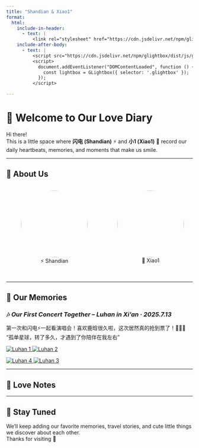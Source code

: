 ```yaml
---
title: "Shandian & Xiao1"
format:
  html:
    include-in-header: 
      - text: |
          <link rel="stylesheet" href="https://cdn.jsdelivr.net/npm/glightbox/dist/css/glightbox.min.css">
    include-after-body: 
      - text: |
          <script src="https://cdn.jsdelivr.net/npm/glightbox/dist/js/glightbox.min.js"></script>
          <script>
            document.addEventListener("DOMContentLoaded", function () {
              const lightbox = GLightbox({ selector: '.glightbox' });
            });
          </script>

---
```



# 🌟 Welcome to Our Love Diary

Hi there!  
This is a little space where **闪电 (Shandian)** ⚡ and **小1 (Xiao1)** 🌸 record our daily heartbeats, memories, and moments that make us smile.

---

## 🥰 About Us
<div style="display: flex; justify-content: space-around; margin-bottom: 2em;">
  <figure>
    <img src="images/Sky/SkySpark.jpg" width="180px" style="border-radius: 50%;" />
    <figcaption style="text-align: center;">⚡ Shandian</figcaption>
  </figure>

  <figure>
    <img src="images/Sky/Sky1.jpg" width="180px" style="border-radius: 50%;" />
    <figcaption style="text-align: center;">🌸 Xiao1</figcaption>
  </figure>
</div>

---

## 📸 Our Memories

### 🎶  *Our First Concert Together – Luhan in Xi’an · 2025.7.13*
第一次和闪电⚡一起看演唱会！喜欢鹿晗很久啦，这次居然真的抢到票了！🥳🥳🥳 
“孤单星球，转了多久，才遇到了你陪伴在我左右”

<div class="image-row">
  <a href="images/Xi-an/luhan1.jpg" class="glightbox" data-gallery="memories">
    <img src="images/Xi-an/luhan1.jpg" alt="Luhan 1" class="horizon" />
  </a>
  <a href="images/Xi-an/luhan2.jpg" class="glightbox" data-gallery="memories">
    <img src="images/Xi-an/luhan2.jpg" alt="Luhan 2" class="vertical" />
  </a>
</div>

<div class="image-row">
  <a href="images/Xi-an/luhan4.jpg" class="glightbox" data-gallery="memories">
    <img src="images/Xi-an/luhan4.jpg" alt="Luhan 4" class="horizon" />
  </a>
  <a href="images/Xi-an/luhan3.jpg" class="glightbox" data-gallery="memories">
    <img src="images/Xi-an/luhan3.jpg" alt="Luhan 3" class="vertical" />
  </a>
</div>
---

## 💌 Love Notes

---

## 🚀 Stay Tuned

We’ll keep adding our favorite memories, travel stories, and cute little things we discover about each other.  
Thanks for visiting 💞
